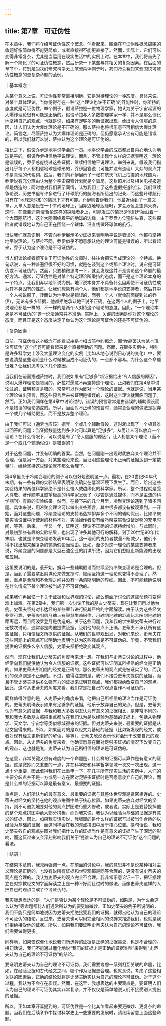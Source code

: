 ```yaml
---
---
---
```

title: 第7章　可证伪性
---



在本章中，我们将介绍可证伪性这个概念。乍看起来，围绕在可证伪性概念周围的命题好像简单得不能更简单，或者直接得不能更直接了。然而，实际上，它们可以变得非常复杂，尤其是当运用在现实生活中的实例上时。在本章中，我们将首先了解一个简化了的可证伪性概念，然后研究一下某些与其相关的复杂因素。在后面的章节中，特别是当我们研究科学史上某些具体例子时，我们将会看到某些围绕可证伪性概念的更复杂命题的范例。

｜基本概念｜

从某个意义上说，可证伪性非常直接明确。它是对待理论的一种态度。具体来说，对某个具体理论，当你觉得存在一种“这个理论也许不正确”的可能性时，你所持的态度就是可证伪性。举个例子，假设萨拉是一位物理学家，她认为关于宇宙起源的大爆炸理论很有可能是正确的。假设萨拉与大多数物理学家一样，并不是那么僵化地坚持自己的观点。也就是说，如果有足够多的新证据出现，给出令人信服的原因，让人们认为大爆炸理论是不正确的，那么萨拉也将很乐意不再相信大爆炸理论。简言之，尽管萨拉认为大爆炸理论是正确的，但仍愿意承认它有可能是错误的，所以我们就可以说，萨拉认为这个理论是可证伪的。

相比之下，假设乔伊是地平说学会的一员。地平说学会的成员都发自内心地认为地球是平的。假设乔伊相信地平说理论，而且，不管出现什么样的证据表明这一理论是错误的，乔伊总能绕过这些证据，继续相信地平说理论。举例来说，假设我们指出几乎每个人都相信地球是球形的，乔伊回答说（可能并没有道理）大众的观点并不是真理的代名词。然后，我们向乔伊展示了一张在航天飞机上拍摄的地球照片。乔伊说有充分理由认为整个宇宙探索计划就是个骗局，这张照片以及相关电视报道都是伪造的；同时他对我们表示同情，认为我们上了这些虚假报道的当。我们继续争论说，历史书里有许多进行了环球航行的航海者所给出的记录，而这些环球航行只有在“地球是球形”的情况下才有可能。乔伊则告诉我们，他最近读到了一篇文章，文章大意是说在一个平的地球上，当靠近地球边缘时，罗盘方位会歪斜失真，这时，在像斐迪南·麦哲伦这样的探险者身上，可能发生的情况是他们开始沿着一个大圆圈航行，这个大圈围绕着平的地球的边缘，由于罗盘方位歪斜失真，这些探险者就错误地认为自己正在围绕一个球体、沿直线做环球体的航行。

很快我们就意识到，不管向乔伊展示多少证据来表明地平说是错误的，他都将坚持地平说理论。与萨拉不同，乔伊似乎不愿意承认他的理论可能是错误的，所以看起来，乔伊认为这个理论是不可证伪的。

当人们谈论或者撰写关于可证伪性的文章时，往往会把它当成理论的一个特点。换句话说，有一种普遍但很不好的习惯，就是在谈到这个或那个理论时，说它是可证伪或不可证伪的。然而，只要稍微思考一下，就会发现这并不是谈论这个命题的最好方法。通常，可证伪性是对某个特定理论所秉持的态度，而不是这个理论本身的一个特点。让我们再以地平说为例。地平说本身并不具备什么因素使不可证伪性成为其本身固有的性质。让我们想象有两个人，他们都是地平说的支持者，然后其中一个人被说服了，转而认为地平说是错误的，而另一个人（就像前面提到过的乔伊），无论有多少证据，他都拒绝承认地平说不正确。在这两个人的例子上，地平说理论都是一样的，不一样的是两个人对待这个理论的态度。因此，“一个理论本身是不可证伪的”这一说法通常并不准确，实际上，关键的因素是你对这个理论的态度，而且正是这个态度决定了你认为这个理论是可证伪的还是不可证伪的。

｜复杂因素｜

目前，可证伪性这个概念可能看起来是个相当简单的概念，而“你是否认为某个理论可证伪”这个问题可能看起来是个直接明确的问题。然而，在很多实例中，特别是许多科学史上涉及大量理论变化的实例（比如从地心说到日心说的变化）中，要想说清楚这些理论是什么时候被当成不可证伪的，一点都不容易。为什么这个命题很难？让我们思考以下几个原因。

当我们在前面描述萨拉时，我们说如果有“足够多”新证据给出“令人信服的原因”，说明大爆炸理论是错误的，萨拉将愿意不再坚持这个理论。正如我们在第4章中讨论过的，证明预言是错的，常常可以作为反对一个理论的证据。也就是说，当用某个理论做出预言，而这些预言后来被证明是错误的，这时这个理论就面临问题了。然而，正如我们同样在第4章中讨论过的，错误的预言常常是由错误的辅助假设而不是错误的理论造成的。所以，当面对不正确的预言时，通常更合理的做法是摒弃一个或几个辅助假设，而不是放弃整个理论。

由于我们可以（通常也应该）摒弃一个或几个辅助假设，这时就出现了一个极其难以回答的问题：当证据数量达到多少时可以算是“足够多”，从而让人可以放弃一个理论？在什么情况下，可以说是有了“令人信服的原因”，让人相信某个理论（而不是一个或几个辅助假设）是错误的？

对于这些问题，并没有明确的答案。当然，在问题刚一出现时就放弃某个理论并不合理，但是另一方面，对某些理论来说，当证明这些理论不正确的证据达到一定数量时，继续坚持这些理论就不那么合理了。

第4章里关于冷聚变理论的例子可以很好地说明这一点。最初，在20世纪80年代末期，有一些有趣的实验结果表明聚变确实在低温环境下发生了。而且，给出这些实验结果的两位科学家绝不是什么怪人或边缘化的科学家。所以，整个过程就是受人尊敬、著作颇丰且威望极高的科学家发表了（尽管是通过媒体，而不是主流的科学期刊）有趣的实验结果。然而，在接下来的几个月里，冷聚变理论遇到了诸多问题。具体来说，用冷聚变理论可以做出某些预言，其中很多都没有被观察到。一开始，面对这些问题，冷聚变理论的支持者选择摒弃多个不同的辅助假设，比如冷聚变实验设置中所使用的材料不对、实验操作者没有给冷聚变实验设备足够的充电时间，等等。后来，一年又一年，证明这一理论不正确的证据持续增加。与此同时，对最初那些有趣的实验结果，也出现了许多其他可行的解释。到了20世纪90年代末期，也就是冷聚变理论发表10年后，这一理论的支持者数量不断减少，他们不得不找出越来越复杂的辅助假设当理由。比如，至少对这一理论的某些支持者来说，冷聚变里的问题都是大型石油企业的阴谋所致，因为它们想阻止新能源的出现和应用。

这里要说明的是，最开始，摒弃一些辅助假设而继续坚持冷聚变理论是合理的。但是，当到了需要拿出阴谋论来做支撑时，继续坚持这一理论就变得不合理了。然而，重点是合理和不合理之间并没有一条清晰明确的界线。因此，不可能精确说明在什么情况下某个理论被当成了不可证伪的。

如果我们再回忆一下关于证据和世界观的讨论，那么前面所讨论的这些命题将变得难上加难。在第2章中，我们第一次讨论了我的朋友史蒂夫，现在让我们再以他为例。史蒂夫坚持对韦达经的某些章节进行极其严格的字面解读。由于认为这些经文非常可靠，史蒂夫相信月球上有智慧生命居住，月球到地球的距离比太阳到地球的距离远，而且阿波罗登月是伪造的。关于这些问题，我和我的学生跟史蒂夫进行过无数次讨论，通常都是向他提供证据，证明他的观点不正确。史蒂夫不承认所有这些证据，只相信经文所提供的证据。从我们的世界观出发，对我们来说，史蒂夫在这些问题上的观点可以明确地表明他认为这些观点是不可证伪的。毕竟，不管我们提供的证据多么令人信服，史蒂夫都拒绝改变其观点。

然而，现在让我们从史蒂夫的角度再来想一想。在我们与史蒂夫讨论的过程中，他经常向我们提供他认为令人信服的证据，这些证据可以证明其所相信的经文是正确的。如果史蒂夫所相信的经文是正确的，那么史蒂夫的观点就是被证实了的，而我们的观点则是不正确的。不过，值得注意的是，我们不接受史蒂夫提供的证据，而且不管史蒂夫提供多么强有力的证据来证明其观点，我们都拒绝改变自己的观点。因此，这时从史蒂夫的角度来看，我们才是把自己的观点当作不可证伪的。

同样值得注意的是，从史蒂夫的角度来看，他把自己所相信的理论当作是可证伪的。史蒂夫明确表示如果有足够多的证据，他乐于放弃自己的观点。但是，史蒂夫认为有意义的证据，与我和我大多数朋友认为有意义的证据相比，是非常不同的。我和我大多数朋友都把重点都放在我们认为是以经验为基础的证据上，包括从物理学、天文学、宇宙学等类似领域得来的证据。但对史蒂夫来说，最重要的证据是从经文里得来的。所以，如果面对的是以经文为基础的证据（比如新发现的经文，或者对现有经文更新更好的解读，等等），史蒂夫欣然表示他将会乐于改变自己的观点。因此，从史蒂夫的角度来看，他确实愿意在面对足够多证据的情况下改变自己的观点，这也就是说，史蒂夫认为自己所相信的理论是可证伪的。

在这里，非常关键又很有难度的一个命题是，什么样的证据可以算作是有意义的证据。这是微妙而又重要的一点，并在科学史和科学哲学领域一次又一次出现。这一点十分重要，因此值得我们在此重申一下：在几乎所有现实生活的实例中，人们的主要分歧点并不是一方或另一方在面对足够多证据时是否愿意放弃自己的理论，而是什么样的证据可以算是最有意义、最重要的证据。

重点是，人们所认为的最有意义、最重要的证据与其整体世界观是紧密相连的。史蒂夫对经文的坚持在他的观点拼图中处于核心位置。如果史蒂夫放弃对经文的坚持，则不可避免地要对他的观点拼图进行重大修改，或者说，实际上是要替换掉他的整个观点拼图中绝大部分拼板。而对我来说，我认为以经验为基础的证据是有意义的证据，因此，如果我实话实说，我强调的是什么样的证据可以被当作合适的以经验为基础的证据，而这同样会在我的观点拼图中居于核心位置。换句话说，我和史蒂夫各自的观点拼图对我们把什么样的证据当作是有意义的证据产生了深远的影响，而这反过来又会深刻影响我们关于“是谁认为自己的理论不可证伪”这个问题的看法。

｜结语｜

在结束本章前，我想再强调一点。在前面的讨论中，我的意思并不是说某种相对主义理论是正确的，也没有说所有证据和世界观都是同等合理的，更没有说史蒂夫的观点是合理的。我认为史蒂夫的观点完全不合理。我非常乐意论证一下，把证据建立在对宗教经文的字面解读之上是一种不好而且过时的做法，而像史蒂夫这样的人把自己的观点当成了不可证伪的。

我实际想表达的是，“人们是否认为某个理论是不可证伪的，如果是，为什么会这么认为”等命题都比人们通常所认为的要更加微妙。正如史蒂夫的例子所说明的，我们不能只是简单地说因为史蒂夫拒绝接受我们的证据，就得出他认为自己的理论不可证伪的结论。反过来，史蒂夫也可以用完全相同的说辞来描述我们，也就是我们拒绝接受他的证据。所以，如果我们要证明史蒂夫认为自己的理论不可证伪，我们需要做得更多。

同样地，如果仅仅僵化地说我们所选择的证据是正确的证据类型，也是不合理的。换句话说，我们不能通过僵化地说“我们的证据才是正确的证据类型”来得到“史蒂夫认为自己的理论不可证伪”的结论。

要证明史蒂夫认为自己的理论不可证伪，我们需要考虑一系列相互关联的命题，比如，在经验证据和古代经文之间，哪个作为证据更合理。也就是说，考虑了这些相关联的因素后，正确的结论就将是史蒂夫确实认为自己的理论不可证伪。对于这个过程，我认为不会存在质疑。然而，在这里，我想表达的主要观点是，要证明人们认为自己的理论不可证伪其实非常复杂，并不仅仅是简单地说人们不接受别人提出的证据。

所以，正如本章开篇提到的，可证伪性是一个比其乍看起来要更微妙、更复杂的命题。当我们在后续章节中探讨科学史上一些重要的发展时，请继续留意上面这些命题。